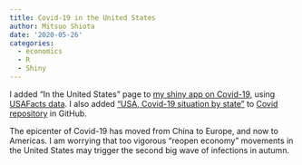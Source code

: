 ```yaml
---
title: Covid-19 in the United States
author: Mitsuo Shiota
date: '2020-05-26'
categories:
  - economics
  - R
  - Shiny
---
```


I added "In the United States" page to [my shiny app on Covid-19](https://mitsuoxv.shinyapps.io/covid/), using [USAFacts data](https://usafacts.org/visualizations/coronavirus-covid-19-spread-map/).
I also added ["USA, Covid-19 situation by state"](https://github.com/mitsuoxv/covid/blob/master/USA.md) to [Covid repository](https://github.com/mitsuoxv/covid) in GitHub.

The epicenter of Covid-19 has moved from China to Europe, and now to Americas. I am worrying that too vigorous "reopen economy" movements in the United States may trigger the second big wave of infections in autumn.

